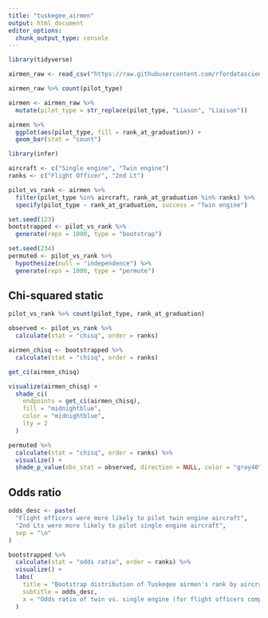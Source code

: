 ```yaml
---
title: "tuskegee_airmen"
output: html_document
editor_options: 
  chunk_output_type: console
---
```


```r
library(tidyverse)

airmen_raw <- read_csv("https://raw.githubusercontent.com/rfordatascience/tidytuesday/master/data/2022/2022-02-08/airmen.csv")

airmen_raw %>% count(pilot_type)
```

```r
airmen <- airmen_raw %>%
  mutate(pilot_type = str_replace(pilot_type, "Liason", "Liaison"))

airmen %>% 
  ggplot(aes(pilot_type, fill = rank_at_graduation)) +
  geom_bar(stat = "count")
```

```r
library(infer)

aircraft <- c("Single engine", "Twin engine")
ranks <- c("Flight Officer", "2nd Lt")

pilot_vs_rank <- airmen %>% 
  filter(pilot_type %in% aircraft, rank_at_graduation %in% ranks) %>% 
  specify(pilot_type ~ rank_at_graduation, success = "Twin engine")

set.seed(123)
bootstrapped <- pilot_vs_rank %>% 
  generate(reps = 1000, type = "bootstrap")

set.seed(234)
permuted <- pilot_vs_rank %>% 
  hypothesize(null = "independence") %>% 
  generate(reps = 1000, type = "permute")
```
## Chi-squared static
```r
pilot_vs_rank %>% count(pilot_type, rank_at_graduation)

observed <- pilot_vs_rank %>% 
  calculate(stat = "chisq", order = ranks)

airmen_chisq <- bootstrapped %>% 
  calculate(stat = "chisq", order = ranks)

get_ci(airmen_chisq)
```

```r
visualize(airmen_chisq) +
  shade_ci(
    endpoints = get_ci(airmen_chisq),
    fill = "midnightblue",
    color = "midnightblue",
    lty = 2
  )
```

```r
permuted %>% 
  calculate(stat = "chisq", order = ranks) %>% 
  visualize() +
  shade_p_value(obs_stat = observed, direction = NULL, color = "gray40", lty = 2)
```
## Odds ratio
```r
odds_desc <- paste(
  "Flight officers were more likely to pilot twin engine aircraft",
  "2nd Lts were more likely to pilot single engine aircraft",
  sep = "\n"
)

bootstrapped %>% 
  calculate(stat = "odds ratio", order = ranks) %>% 
  visualize() +
  labs(
    title = "Bootstrap distribution of Tuskegee airmen's rank by aircraft type",
    subtitle = odds_desc,
    x = "Odds ratio of twin vs. single engine (for flight officers compared to 2nd Lt)"
  )
```

















